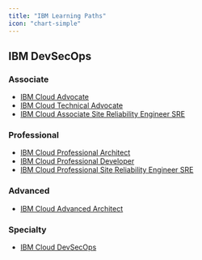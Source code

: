 ```yaml
---
title: "IBM Learning Paths"
icon: "chart-simple"
---
```


<Icon icon="ibm" size={64} />

## IBM DevSecOps

### Associate

- [IBM Cloud Advocate](/ibm/ibm-cloud-advocate)
- [IBM Cloud Technical Advocate](/ibm/ibm-cloud-technical-advocate)
- [IBM Cloud Associate Site Reliability Engineer SRE](/ibm/ibm-cloud-associate-site-reliability-engineer-sre)

### Professional

- [IBM Cloud Professional Architect](/ibm/ibm-cloud-professional-architect)
- [IBM Cloud Professional Developer](/ibm/ibm-cloud-professional-developer)
- [IBM Cloud Professional Site Reliability Engineer SRE](/ibm/ibm-cloud-professional-site-reliability-engineer-sre)

### Advanced

- [IBM Cloud Advanced Architect](/ibm/ibm-cloud-advanced-architect)

### Specialty

- [IBM Cloud DevSecOps](/ibm/ibm-cloud-devsecops)
